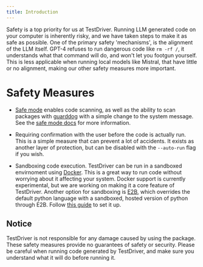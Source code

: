 ```yaml
---
title: Introduction
---
```


Safety is a top priority for us at TestDriver. Running LLM generated code on your computer is inherently risky, and we have taken steps to make it as safe as possible. One of the primary safety 'mechanisms', is the alignment of the LLM itself. GPT-4 refuses to run dangerous code like `rm -rf /`, it understands what that command will do, and won't let you footgun yourself. This is less applicable when running local models like Mistral, that have little or no alignment, making our other safety measures more important.

# Safety Measures

- [Safe mode](/safety/safe-mode) enables code scanning, as well as the ability to scan packages with [guarddog](https://github.com/DataDog/guarddog) with a simple change to the system message. See the [safe mode docs](/safety/safe-mode) for more information.

- Requiring confirmation with the user before the code is actually run. This is a simple measure that can prevent a lot of accidents. It exists as another layer of protection, but can be disabled with the `--auto-run` flag if you wish.

- Sandboxing code execution. TestDriver can be run in a sandboxed envirnoment using [Docker](/integrations/docker). This is a great way to run code without worrying about it affecting your system. Docker support is currently experimental, but we are working on making it a core feature of TestDriver. Another option for sandboxing is [E2B](https://e2b.dev/), which overrides the default python language with a sandboxed, hosted version of python through E2B. Follow [this guide](/integrations/e2b) to set it up.

## Notice

TestDriver is not responsible for any damage caused by using the package. These safety measures provide no guarantees of safety or security. Please be careful when running code generated by TestDriver, and make sure you understand what it will do before running it.
